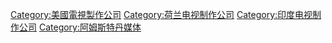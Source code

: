 [[Category:美國電視製作公司|Category:美國電視製作公司]]
[[Category:荷兰电视制作公司|Category:荷兰电视制作公司]]
[[Category:印度电视制作公司|Category:印度电视制作公司]]
[[Category:阿姆斯特丹媒体|Category:阿姆斯特丹媒体]]